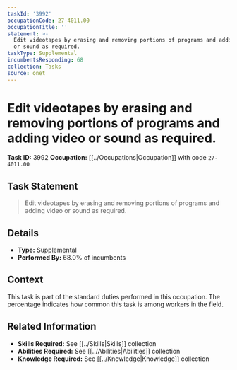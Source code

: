 ```yaml
---
taskId: '3992'
occupationCode: 27-4011.00
occupationTitle: ''
statement: >-
  Edit videotapes by erasing and removing portions of programs and adding video
  or sound as required.
taskType: Supplemental
incumbentsResponding: 68
collection: Tasks
source: onet
---
```

# Edit videotapes by erasing and removing portions of programs and adding video or sound as required.

**Task ID:** 3992
**Occupation:** [[../Occupations|Occupation]] with code `27-4011.00`

## Task Statement

> Edit videotapes by erasing and removing portions of programs and adding video or sound as required.

## Details

- **Type:** Supplemental
- **Performed By:** 68.0% of incumbents

## Context

This task is part of the standard duties performed in this occupation. The percentage indicates how common this task is among workers in the field.

## Related Information

- **Skills Required:** See [[../Skills|Skills]] collection
- **Abilities Required:** See [[../Abilities|Abilities]] collection
- **Knowledge Required:** See [[../Knowledge|Knowledge]] collection
